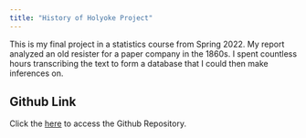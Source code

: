 ```yaml
---
title: "History of Holyoke Project"
---
```


This is my final project in a statistics course from Spring 2022. My report analyzed an old resister for a paper company in the 1860s. I spent countless hours transcribing the text to form a database that I could then make inferences on. 

## Github Link 

Click the [here](https://github.com/Cheafitz25/Holyoke-project-Heafitz) to access the Github Repository. 


